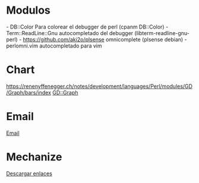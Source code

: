 = Modulos =
- DB::Color Para colorear el debugger de perl (cpanm DB::Color)
- Term::ReadLine::Gnu autocompletado del debugger (libterm-readline-gnu-perl)
- https://github.com/aki2o/plsense omnicomplete (plsense debian)
- perlomni.vim autocompletado para vim
= Chart =
https://renenyffenegger.ch/notes/development/languages/Perl/modules/GD/Graph/bars/index
[[GD::Graph]]
= Email =
[[Email]]
= Mechanize =
[[Descargar enlaces]]
